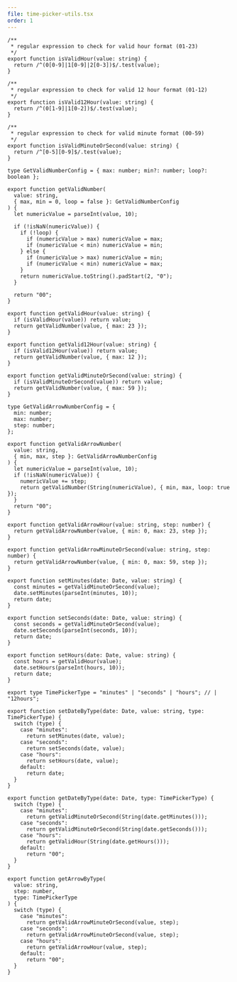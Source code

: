 ```yaml
---
file: time-picker-utils.tsx
order: 1
---
```



```tsx
/**
 * regular expression to check for valid hour format (01-23)
 */
export function isValidHour(value: string) {
  return /^(0[0-9]|1[0-9]|2[0-3])$/.test(value);
}

/**
 * regular expression to check for valid 12 hour format (01-12)
 */
export function isValid12Hour(value: string) {
  return /^(0[1-9]|1[0-2])$/.test(value);
}

/**
 * regular expression to check for valid minute format (00-59)
 */
export function isValidMinuteOrSecond(value: string) {
  return /^[0-5][0-9]$/.test(value);
}

type GetValidNumberConfig = { max: number; min?: number; loop?: boolean };

export function getValidNumber(
  value: string,
  { max, min = 0, loop = false }: GetValidNumberConfig
) {
  let numericValue = parseInt(value, 10);

  if (!isNaN(numericValue)) {
    if (!loop) {
      if (numericValue > max) numericValue = max;
      if (numericValue < min) numericValue = min;
    } else {
      if (numericValue > max) numericValue = min;
      if (numericValue < min) numericValue = max;
    }
    return numericValue.toString().padStart(2, "0");
  }

  return "00";
}

export function getValidHour(value: string) {
  if (isValidHour(value)) return value;
  return getValidNumber(value, { max: 23 });
}

export function getValid12Hour(value: string) {
  if (isValid12Hour(value)) return value;
  return getValidNumber(value, { max: 12 });
}

export function getValidMinuteOrSecond(value: string) {
  if (isValidMinuteOrSecond(value)) return value;
  return getValidNumber(value, { max: 59 });
}

type GetValidArrowNumberConfig = {
  min: number;
  max: number;
  step: number;
};

export function getValidArrowNumber(
  value: string,
  { min, max, step }: GetValidArrowNumberConfig
) {
  let numericValue = parseInt(value, 10);
  if (!isNaN(numericValue)) {
    numericValue += step;
    return getValidNumber(String(numericValue), { min, max, loop: true });
  }
  return "00";
}

export function getValidArrowHour(value: string, step: number) {
  return getValidArrowNumber(value, { min: 0, max: 23, step });
}

export function getValidArrowMinuteOrSecond(value: string, step: number) {
  return getValidArrowNumber(value, { min: 0, max: 59, step });
}

export function setMinutes(date: Date, value: string) {
  const minutes = getValidMinuteOrSecond(value);
  date.setMinutes(parseInt(minutes, 10));
  return date;
}

export function setSeconds(date: Date, value: string) {
  const seconds = getValidMinuteOrSecond(value);
  date.setSeconds(parseInt(seconds, 10));
  return date;
}

export function setHours(date: Date, value: string) {
  const hours = getValidHour(value);
  date.setHours(parseInt(hours, 10));
  return date;
}

export type TimePickerType = "minutes" | "seconds" | "hours"; // | "12hours";

export function setDateByType(date: Date, value: string, type: TimePickerType) {
  switch (type) {
    case "minutes":
      return setMinutes(date, value);
    case "seconds":
      return setSeconds(date, value);
    case "hours":
      return setHours(date, value);
    default:
      return date;
  }
}

export function getDateByType(date: Date, type: TimePickerType) {
  switch (type) {
    case "minutes":
      return getValidMinuteOrSecond(String(date.getMinutes()));
    case "seconds":
      return getValidMinuteOrSecond(String(date.getSeconds()));
    case "hours":
      return getValidHour(String(date.getHours()));
    default:
      return "00";
  }
}

export function getArrowByType(
  value: string,
  step: number,
  type: TimePickerType
) {
  switch (type) {
    case "minutes":
      return getValidArrowMinuteOrSecond(value, step);
    case "seconds":
      return getValidArrowMinuteOrSecond(value, step);
    case "hours":
      return getValidArrowHour(value, step);
    default:
      return "00";
  }
}
```
